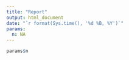 ```yaml
---
title: "Report"
output: html_document
date: "`r format(Sys.time(), '%d %B, %Y')`"
params:
  n: NA
---
```


```r
params$n
```


